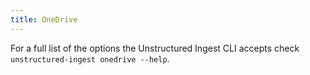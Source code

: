 ```yaml
---
title: OneDrive
---
```



<SharedContentOneDrive/>


<CodeGroup>

  <OneDriveSh />

  <OneDrivePy />

</CodeGroup>

For a full list of the options the Unstructured Ingest CLI accepts check `unstructured-ingest onedrive --help`.
